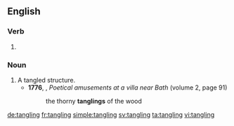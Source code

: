 ==English==

===Verb===
{{head|en}}

# {{present participle of|tangle}}

===Noun===
{{en-noun}}

# A tangled structure.
#* '''1776''', {{w|Anna, Lady Miller}}, ''Poetical amusements at a villa near Bath'' (volume 2, page 91)
#*: the thorny '''tanglings''' of the wood

[[de:tangling]]
[[fr:tangling]]
[[simple:tangling]]
[[sv:tangling]]
[[ta:tangling]]
[[vi:tangling]]